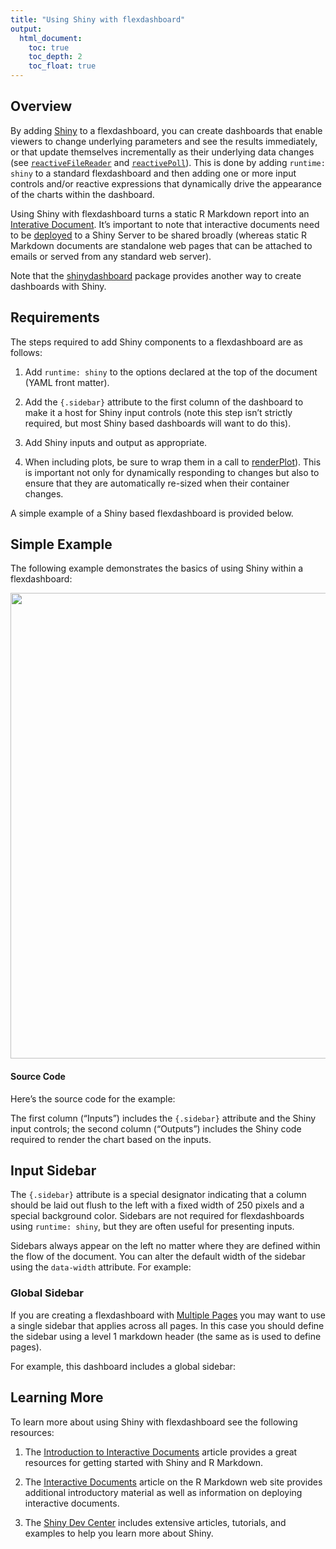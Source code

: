 ```yaml
---
title: "Using Shiny with flexdashboard"
output:
  html_document:
    toc: true
    toc_depth: 2
    toc_float: true
---
```


## Overview

By adding [Shiny](http://shiny.rstudio.com) to a flexdashboard, you can create dashboards that enable viewers to change underlying parameters and see the results immediately, or that update themselves incrementally as their underlying data changes (see [`reactiveFileReader`](http://shiny.rstudio.com/reference/shiny/latest/reactiveFileReader.html) and [`reactivePoll`](http://shiny.rstudio.com/reference/shiny/latest/reactivePoll.html)). This is done by adding `runtime: shiny` to a standard flexdashboard and then adding one or more input controls and/or reactive expressions that dynamically drive the appearance of the charts within the dashboard.

Using Shiny with flexdashboard turns a static R Markdown report into an [Interative Document](http://rmarkdown.rstudio.com/authoring_shiny.html). It's important to note that interactive documents need to be [deployed](http://rmarkdown.rstudio.com/authoring_shiny.html#deployment) to a Shiny Server to be shared broadly (whereas static R Markdown documents are standalone web pages that can be attached to emails or served from any standard web server).

Note that the [shinydashboard](https://rstudio.github.io/shinydashboard/) package provides another way to create dashboards with Shiny.  

## Requirements

The steps required to add Shiny components to a flexdashboard are as follows:

1. Add `runtime: shiny` to the options declared at the top of the document (YAML front matter).

2. Add the `{.sidebar}` attribute to the first column of the dashboard to make it a host for Shiny input controls (note this step isn't strictly required, but most Shiny based dashboards will want to do this).

3. Add Shiny inputs and output as appropriate.

4. When including plots, be sure to wrap them in a call to [renderPlot](http://shiny.rstudio.com/reference/shiny/latest/renderPlot.html)). This is important not only for dynamically responding to changes but also to ensure that they are automatically re-sized when their container changes.

A simple example of a Shiny based flexdashboard is provided below.

## Simple Example

The following example demonstrates the basics of using Shiny within a flexdashboard:

<img src="images/ShinyDygraphs.png" width="865" height="745"/>

#### Source Code

Here's the source code for the example:

<div id="shiny"></div>
<script type="text/javascript">loadSnippet('shiny')</script>

The first column ("Inputs") includes the `{.sidebar}` attribute and the Shiny input controls; the second column ("Outputs") includes the Shiny code required to render the chart based on the inputs.

## Input Sidebar

The `{.sidebar}` attribute is a special designator indicating that a column should be laid out flush to the left with a fixed width of 250 pixels and a special background color. Sidebars are not required for flexdashboards using `runtime: shiny`, but they are often useful for presenting inputs.

Sidebars always appear on the left no matter where they are defined within the flow of the document. You can alter the default width of the sidebar using the `data-width` attribute. For example:

<div id="sidebarwidth"></div>
<script type="text/javascript">loadSnippet('sidebarwidth')</script>

### Global Sidebar

If you are creating a flexdashboard with [Multiple Pages](using.html#multiple-pages) you may want to use a single sidebar that applies across all pages. In this case you should define the sidebar using a level 1 markdown header (the same as is used to define pages).  

For example, this dashboard includes a global sidebar:

<div id="sidebarmultiplepages"></div>
<script type="text/javascript">loadSnippet('sidebarmultiplepages')</script>

## Learning More

To learn more about using Shiny with flexdashboard see the following resources:

1. The [Introduction to Interactive Documents](http://shiny.rstudio.com/articles/interactive-docs.html) article provides a great resources for getting started with Shiny and R Markdown.

1. The [Interactive Documents](http://rmarkdown.rstudio.com/authoring_shiny.html) article on the R Markdown web site provides additional introductory material as well as information on deploying interactive documents.

2. The [Shiny Dev Center](http://shiny.rstudio.com) includes extensive articles, tutorials, and examples to help you learn more about Shiny.
